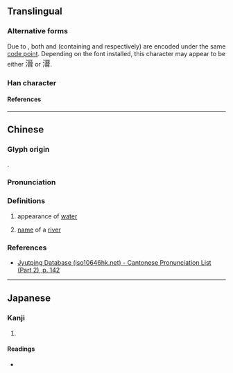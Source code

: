 {{character info}}
==Translingual==

===Alternative forms===
Due to {{w|Han unification}}, both {{w|Traditional Chinese|traditional}} and {{w|Simplified Chinese|simplified form}} (containing {{l|mul|晉}} and {{l|mul|晋}} respectively) are encoded under the same [[code point]]. Depending on the font installed, this character may appear to be either <font size=4.5, lang="zh-hant">溍</font> or <font size=4.5, lang="zh-hans">溍</font>.

===Han character===
{{Han char|rn=85|rad=水|as=10|sn=13|four=31161|canj=EMCA,EMIA|ids=⿰氵晋(G),⿰氵晉(HTJK)}}

====References====
{{Han ref|kx=0639.120|dkj=17922|dj=1046.050|hdz=31697.050|uh=6E8D}}

----

==Chinese==
{{zh-forms}}

===Glyph origin===
{{Han compound|水|晉|ls=psc|c1=s|c2=p|t1=water}}.

===Pronunciation===
{{zh-pron
|m=jìn
|c=zeon3
|mc=
|oc=
|ma=
|cat=n,pn
}}

===Definitions===
{{zh-hanzi}}

# {{zh-hg}} appearance of [[water]] <!-- 《字彙·水部》 -->
# {{zh-hg}} [[name]] of a [[river]] <!-- 《玉篇·水部》 《廣韻·震韻》 -->

===References===
* [http://www.iso10646hk.net/jp/document/download.jsp Jyutping Database (iso10646hk.net) - Cantonese Pronunciation List (Part 2), p. 142]

----

==Japanese==

===Kanji===
{{ja-kanji|grade=|rs=水10}}

# {{rfdef|ja|sort=水10}}

====Readings====
* {{ja-readings|on=しん|kun=}}